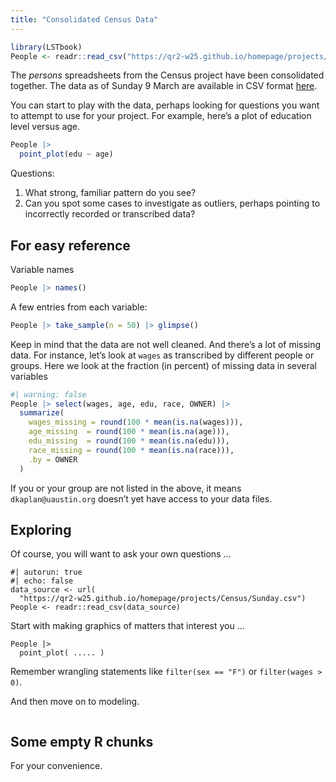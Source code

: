 ```yaml
---
title: "Consolidated Census Data"
---
```


```r
library(LSTbook)
People <- readr::read_csv("https://qr2-w25.github.io/homepage/projects/Census/Sunday.csv")
```

The *persons* spreadsheets from the Census project have been consolidated together. The data as of Sunday 9 March are available in CSV format [here](https://qr2-w25.github.io/homepage/projects/Census/Sunday.csv).



You can start to play with the data, perhaps looking for questions you want to attempt to use for your project. For example, here's a plot of education level versus age.

```r
People |>
  point_plot(edu ~ age)
```

Questions:

1. What strong, familiar pattern do you see?
2. Can you spot some cases to investigate as outliers, perhaps pointing to incorrectly recorded or transcribed data?

## For easy reference

Variable names
```r
People |> names()
```


A few entries from each variable:

```r
People |> take_sample(n = 50) |> glimpse()
```

Keep in mind that the data are not well cleaned. And there's a lot of missing data. For instance, let's look at `wages` as transcribed by different people or groups. Here we look at the fraction (in percent) of missing data in several variables

```r
#| warning: false
People |> select(wages, age, edu, race, OWNER) |>
  summarize(
    wages_missing = round(100 * mean(is.na(wages))),
    age_missing  = round(100 * mean(is.na(age))),
    edu_missing  = round(100 * mean(is.na(edu))),
    race_missing = round(100 * mean(is.na(race))),
    .by = OWNER
  )
```

If you or your group are not listed in the above, it means `dkaplan@uaustin.org` doesn't yet have access to your data files.

## Exploring

Of course, you will want to ask your own questions ... 

```webr-r
#| autorun: true
#| echo: false
data_source <- url(
  "https://qr2-w25.github.io/homepage/projects/Census/Sunday.csv")
People <- readr::read_csv(data_source)
```

Start with making graphics of matters that interest you ...

```webr-r
People |> 
  point_plot( ..... )
```

Remember wrangling statements like `filter(sex == "F")` or `filter(wages > 0)`.

And then move on to modeling.

```webr-r


```


## Some empty R chunks

For your convenience.

```webr-r

```


```webr-r

```

```webr-r

```
